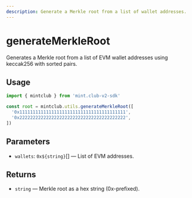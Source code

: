 ```yaml
---
description: Generate a Merkle root from a list of wallet addresses.
---
```


# generateMerkleRoot

Generates a Merkle root from a list of EVM wallet addresses using keccak256 with sorted pairs.

## Usage

```ts twoslash [example.ts]
import { mintclub } from 'mint.club-v2-sdk'

const root = mintclub.utils.generateMerkleRoot([
  '0x1111111111111111111111111111111111111111',
  '0x2222222222222222222222222222222222222222',
])
```

## Parameters

- `wallets`: `0x${string}`[] — List of EVM addresses.

## Returns

- `string` — Merkle root as a hex string (0x-prefixed).
